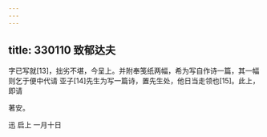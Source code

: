 ```yaml
---
---
---
```

title: 330110 致郁达夫
---




字已写就[13]，拙劣不堪，今呈上。并附奉笺纸两幅，希为写自作诗一篇，其一幅则乞于便中代请 亚子[14]先生为写一篇诗，置先生处，他日当走领也[15]。此上，即请

著安。

迅 启上 一月十日